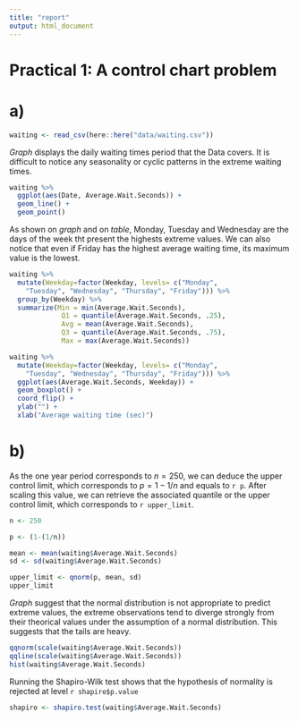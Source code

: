 ```yaml
---
title: "report"
output: html_document
---
```


# Practical 1: A control chart problem

# a)

```r
waiting <- read_csv(here::here("data/waiting.csv"))
```

*Graph* displays the daily waiting times period that the Data covers. It is difficult to notice any seasonality or cyclic patterns in the extreme waiting times.

```r
waiting %>%
  ggplot(aes(Date, Average.Wait.Seconds)) +
  geom_line() +
  geom_point()
```

As shown on *graph* and on *table*, Monday, Tuesday and Wednesday are the days of the week tht present the highests extreme values. We can also notice that even if Friday has the highest average waiting time, its maximum value is the lowest.

```r
waiting %>%
  mutate(Weekday=factor(Weekday, levels= c("Monday", 
    "Tuesday", "Wednesday", "Thursday", "Friday"))) %>%
  group_by(Weekday) %>%
  summarize(Min = min(Average.Wait.Seconds),
             Q1 = quantile(Average.Wait.Seconds, .25),
             Avg = mean(Average.Wait.Seconds), 
             Q3 = quantile(Average.Wait.Seconds, .75),
             Max = max(Average.Wait.Seconds))
```

```r
waiting %>%
  mutate(Weekday=factor(Weekday, levels= c("Monday", 
    "Tuesday", "Wednesday", "Thursday", "Friday"))) %>%
  ggplot(aes(Average.Wait.Seconds, Weekday)) +
  geom_boxplot() +
  coord_flip() +
  ylab("") +
  xlab("Average waiting time (sec)")
```

# b) 

As the one year period corresponds to $n = 250$, we can deduce the upper control limit, which corresponds to $p = 1-1/n$ and equals to `r p`. 
After scaling this value, we can retrieve the associated quantile or the upper control limit, which corresponds to `r upper_limit`.

```r
n <- 250

p <- (1-(1/n))

mean <- mean(waiting$Average.Wait.Seconds)
sd <- sd(waiting$Average.Wait.Seconds)

upper_limit <- qnorm(p, mean, sd)
upper_limit
```

*Graph* suggest that the normal distribution is not appropriate to predict extreme values, the extreme observations tend to diverge strongly from their theorical values under the assumption of a normal distribution. This suggests that the tails are heavy.
```r
qqnorm(scale(waiting$Average.Wait.Seconds))
qqline(scale(waiting$Average.Wait.Seconds))
hist(waiting$Average.Wait.Seconds)
```
 
 
Running the Shapiro-Wilk test shows that the hypothesis of normality is rejected at level `r shapiro$p.value`

```r
shapiro <- shapiro.test(waiting$Average.Wait.Seconds)
```
